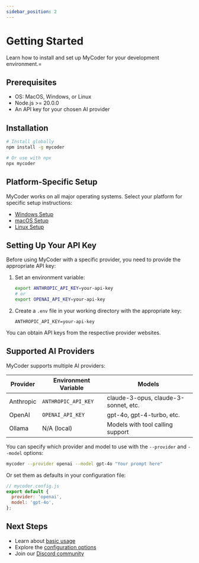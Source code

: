 ```yaml
---
sidebar_position: 2
---
```


# Getting Started

Learn how to install and set up MyCoder for your development environment.=

## Prerequisites

- OS: MacOS, Windows, or Linux
- Node.js >= 20.0.0
- An API key for your chosen AI provider

## Installation

```bash
# Install globally
npm install -g mycoder

# Or use with npx
npx mycoder
```

## Platform-Specific Setup

MyCoder works on all major operating systems. Select your platform for specific setup instructions:

- [Windows Setup](./windows)
- [macOS Setup](./macos)
- [Linux Setup](./linux)

## Setting Up Your API Key

Before using MyCoder with a specific provider, you need to provide the appropriate API key:

1. Set an environment variable:

   ```bash
   export ANTHROPIC_API_KEY=your-api-key
   # or
   export OPENAI_API_KEY=your-api-key
   ```

2. Create a `.env` file in your working directory with the appropriate key:
   ```
   ANTHROPIC_API_KEY=your-api-key
   ```

You can obtain API keys from the respective provider websites.

## Supported AI Providers

MyCoder supports multiple AI providers:

| Provider  | Environment Variable | Models                               |
| --------- | -------------------- | ------------------------------------ |
| Anthropic | `ANTHROPIC_API_KEY`  | claude-3-opus, claude-3-sonnet, etc. |
| OpenAI    | `OPENAI_API_KEY`     | gpt-4o, gpt-4-turbo, etc.            |
| Ollama    | N/A (local)          | Models with tool calling support     |

You can specify which provider and model to use with the `--provider` and `--model` options:

```bash
mycoder --provider openai --model gpt-4o "Your prompt here"
```

Or set them as defaults in your configuration file:

```javascript
// mycoder.config.js
export default {
  provider: 'openai',
  model: 'gpt-4o',
};
```

## Next Steps

- Learn about [basic usage](../usage)
- Explore the [configuration options](../usage/configuration)
- Join our [Discord community](https://discord.gg/5K6TYrHGHt)
